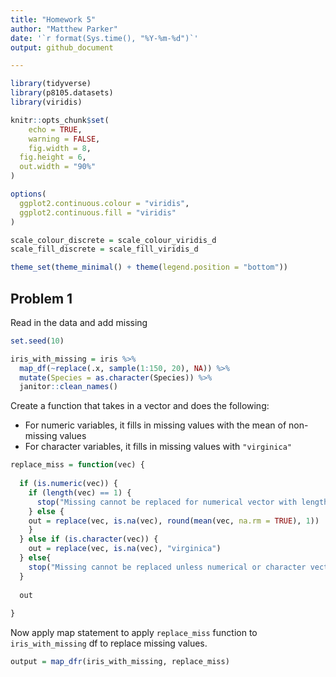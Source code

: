 ```yaml
---
title: "Homework 5"
author: "Matthew Parker"
date: '`r format(Sys.time(), "%Y-%m-%d")`'
output: github_document

---
```


```r
library(tidyverse)
library(p8105.datasets)
library(viridis)

knitr::opts_chunk$set(
	echo = TRUE,
	warning = FALSE,
	fig.width = 8, 
  fig.height = 6,
  out.width = "90%"
)

options(
  ggplot2.continuous.colour = "viridis",
  ggplot2.continuous.fill = "viridis"
)

scale_colour_discrete = scale_colour_viridis_d
scale_fill_discrete = scale_fill_viridis_d

theme_set(theme_minimal() + theme(legend.position = "bottom"))
```

## Problem 1

Read in the data and add missing
```r
set.seed(10)

iris_with_missing = iris %>% 
  map_df(~replace(.x, sample(1:150, 20), NA)) %>%
  mutate(Species = as.character(Species)) %>% 
  janitor::clean_names()
```


Create a function that takes in a vector and does the following: 

* For numeric variables, it fills in missing values with the mean of non-missing values
* For character variables, it fills in missing values with `"virginica"`
```r
replace_miss = function(vec) {
  
  if (is.numeric(vec)) {
    if (length(vec) == 1) {
      stop("Missing cannot be replaced for numerical vector with length 1")
    } else {
    out = replace(vec, is.na(vec), round(mean(vec, na.rm = TRUE), 1))
    }
  } else if (is.character(vec)) {
    out = replace(vec, is.na(vec), "virginica")
  } else{
    stop("Missing cannot be replaced unless numerical or character vector")
  }
  
  out
  
}
```

Now apply map statement to apply `replace_miss` function to `iris_with_missing` df to replace missing values.
```r
output = map_dfr(iris_with_missing, replace_miss)
```

